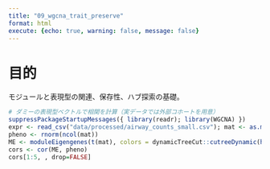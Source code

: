 ```yaml
---
title: "09_wgcna_trait_preserve"
format: html
execute: {echo: true, warning: false, message: false}
---
```


# 目的
モジュールと表現型の関連、保存性、ハブ探索の基礎。

```r
# ダミーの表現型ベクトルで相関を計算（実データでは外部コホートを用意）
suppressPackageStartupMessages({ library(readr); library(WGCNA) })
expr <- read_csv("data/processed/airway_counts_small.csv"); mat <- as.matrix(expr[,-ncol(expr)]); rownames(mat) <- expr$gene
pheno <- rnorm(ncol(mat))
ME <- moduleEigengenes(t(mat), colors = dynamicTreeCut::cutreeDynamic(hclust(dist(t(mat))), distM = NULL))$eigengenes
cors <- cor(ME, pheno)
cors[1:5, , drop=FALSE]
```
